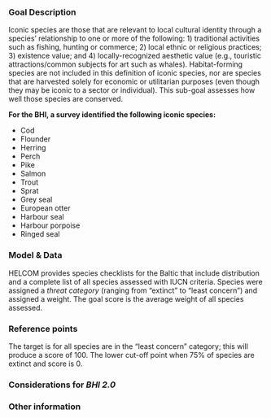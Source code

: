 ### Goal Description

Iconic species are those that are relevant to local cultural identity through a species' relationship to one or more of the following: 1) traditional activities such as fishing, hunting or commerce; 2) local ethnic or religious practices; 3) existence value; and 4) locally-recognized aesthetic value (e.g., touristic attractions/common subjects for art such as whales). Habitat-forming species are not included in this definition of iconic species, nor are species that are harvested solely for economic or utilitarian purposes (even though they may be iconic to a sector or individual). This sub-goal assesses how well those species are conserved. 

**For the BHI, a survey identified the following iconic species:**

- Cod  
- Flounder  
- Herring  
- Perch  
- Pike  
- Salmon  
- Trout  
- Sprat  
- Grey seal 
- European otter
- Harbour seal  
- Harbour porpoise  
- Ringed seal


### Model & Data

HELCOM provides species checklists for the Baltic that include distribution and a complete list of all species assessed with IUCN criteria. Species were assigned a _threat category_ (ranging from "extinct" to "least concern") and assigned a weight. The goal score is the average weight of all species assessed.


### Reference points

The target is for all species are in the "least concern" category; this will produce a score of 100. The lower cut-off point when 75% of species are extinct and score is 0.

### Considerations for *BHI 2.0*

### Other information



